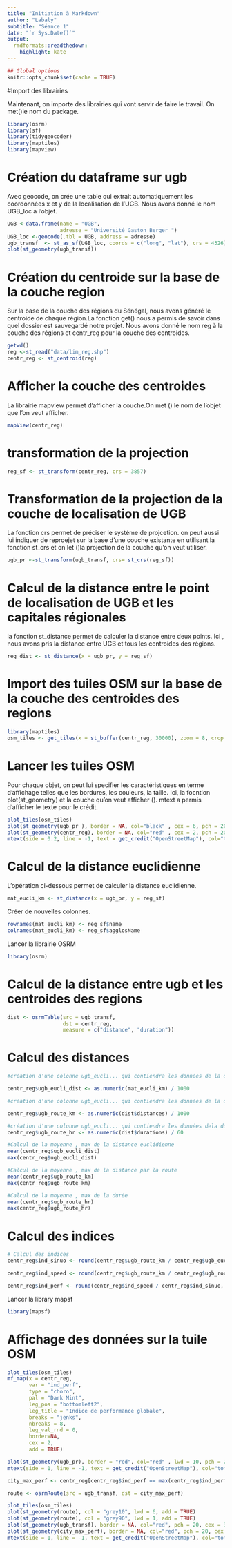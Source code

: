 ```yaml
---
title: "Initiation à Markdown"
author: "Labaly"
subtitle: "Séance 1"
date: "`r Sys.Date()`"
output:
  rmdformats::readthedown:
    highlight: kate
---
```


```r
## Global options
knitr::opts_chunk$set(cache = TRUE)
```

#Import des librairies

Maintenant, on importe des librairies qui vont servir de faire le travail. On met()le nom du package.

```r
library(osrm)
library(sf)
library(tidygeocoder)
library(maptiles)
library(mapview)
```
# Création du dataframe sur ugb 
Avec geocode, on crée une table qui extrait automatiquement les coordonnées x et y de la localisation de l'UGB. Nous avons donné le nom UGB_loc à l'objet.

```r
UGB <-data.frame(name = "UGB",
                 adresse = "Université Gaston Berger ")
UGB_loc <-geocode(.tbl = UGB, address = adresse)
ugb_transf  <- st_as_sf(UGB_loc, coords = c("long", "lat"), crs = 4326)
plot(st_geometry(ugb_transf))
```
# Création du centroide sur la base de la couche region
Sur la base de la couche des régions du Sénégal, nous avons  généré le centroide de chaque région.La fonction get() nous a permis de savoir dans quel dossier est sauvegardé notre projet. Nous avons donné le nom reg à la couche des régions et centr_reg pour la couche des centroides.
```r
getwd()
reg <-st_read("data/lim_reg.shp")
centr_reg <- st_centroid(reg)
```
# Afficher la couche des centroides 
La librairie mapview permet d'afficher la couche.On met () le nom de l'objet que l'on veut afficher. 
```r
mapView(centr_reg)
```

# transformation de la projection 
```r
reg_sf <- st_transform(centr_reg, crs = 3857)
```

# Transformation de la projection de la couche de localisation de UGB
La fonction crs permet de préciser le systéme de projcetion. on peut aussi lui indiquer de reproejet sur la base d'une couche existante  en utilisant la fonction st_crs et on let ()la projection de la couche qu'on veut utiliser. 

```r
ugb_pr <-st_transform(ugb_transf, crs= st_crs(reg_sf))
```

# Calcul de la distance entre le point de localisation de UGB et les capitales régionales
la fonction st_distance permet de calculer la distance entre deux points. Ici , nous avons pris la distance entre UGB et tous les centroides des régions. 

```r
reg_dist <- st_distance(x = ugb_pr, y = reg_sf)
```

# Import des tuiles OSM sur la base de la couche des centroides des regions 

```r
library(maptiles)
osm_tiles <- get_tiles(x = st_buffer(centr_reg, 30000), zoom = 8, crop = TRUE)
```
# Lancer les tuiles OSM
Pour chaque objet, on peut lui specifier les caractéristiques en terme d'affichage telles que les bordures, les couleurs, la taille. Ici, la focntion plot(st_geometry) et la couche qu'on veut afficher (). mtext a permis d'afficher le texte pour le crédit.
```r
plot_tiles(osm_tiles)
plot(st_geometry(ugb_pr ), border = NA, col="black" , cex = 6, pch = 20, add = TRUE)
plot(st_geometry(centr_reg), border = NA, col="red" , cex = 2, pch = 20, add = TRUE)
mtext(side = 0.2, line = -1, text = get_credit("OpenStreetMap"), col="tomato")
```
# Calcul de la distance euclidienne 
L'opération ci-dessous permet de calculer la distance euclidienne. 
```r
mat_eucli_km <- st_distance(x = ugb_pr, y = reg_sf)
```

Créer de nouvelles colonnes.

```r
rownames(mat_eucli_km) <- reg_sf$name
colnames(mat_eucli_km) <- reg_sf$agglosName
```
Lancer la librairie OSRM

```r
library(osrm)
```
# Calcul de la distance entre ugb et les centroides des regions 

```r
dist <- osrmTable(src = ugb_transf, 
                  dst = centr_reg,
                  measure = c("distance", "duration"))
```

# Calcul des distances

```r
#création d'une colonne ugb_eucli... qui contiendra les données de la distance euclidienne  en km

centr_reg$ugb_eucli_dist <- as.numeric(mat_eucli_km) / 1000

#création d'une colonne ugb_eucli... qui contiendra les données de la distance par la route   en km

centr_reg$ugb_route_km <- as.numeric(dist$distances) / 1000

#création d'une colonne ugb_eucli... qui contiendra les données dela durée en heure
centr_reg$ugb_route_hr <- as.numeric(dist$durations) / 60

#Calcul de la moyenne , max de la distance euclidienne
mean(centr_reg$ugb_eucli_dist)
max(centr_reg$ugb_eucli_dist)

#Calcul de la moyenne , max de la distance par la route
mean(centr_reg$ugb_route_km)
max(centr_reg$ugb_route_km)

#Calcul de la moyenne , max de la durée
mean(centr_reg$ugb_route_hr)
max(centr_reg$ugb_route_hr)
```
# Calcul des indices

```r
# Calcul des indices 
centr_reg$ind_sinuo <- round(centr_reg$ugb_route_km / centr_reg$ugb_eucli_dist, 2)

centr_reg$ind_speed <- round(centr_reg$ugb_route_km / centr_reg$ugb_route_hr, 1)

centr_reg$ind_perf <- round(centr_reg$ind_speed / centr_reg$ind_sinuo, 1)
```

Lancer la library mapsf

```r
library(mapsf)
```

# Affichage des données sur la tuile OSM

```r
plot_tiles(osm_tiles)
mf_map(x = centr_reg,
       var = "ind_perf",
       type = "choro",
       pal = "Dark Mint",
       leg_pos = "bottomleft2",
       leg_title = "Indice de performance globale",
       breaks = "jenks",
       nbreaks = 8,
       leg_val_rnd = 0,
       border=NA,
       cex = 2,
       add = TRUE)

plot(st_geometry(ugb_pr), border = "red", col="red" , lwd = 10, pch = 20, add = TRUE)
mtext(side = 1, line = -1, text = get_credit("OpenStreetMap"), col="tomato")

city_max_perf <- centr_reg[centr_reg$ind_perf == max(centr_reg$ind_perf),]

route <- osrmRoute(src = ugb_transf, dst = city_max_perf)

plot_tiles(osm_tiles)
plot(st_geometry(route), col = "grey10", lwd = 6, add = TRUE)
plot(st_geometry(route), col = "grey90", lwd = 1, add = TRUE)
plot(st_geometry(ugb_transf), border = NA, col="red", pch = 20, cex = 3, add = TRUE)
plot(st_geometry(city_max_perf), border = NA, col="red", pch = 20, cex = 3, add = TRUE)
mtext(side = 1, line = -1, text = get_credit("OpenStreetMap"), col="tomato")
```











